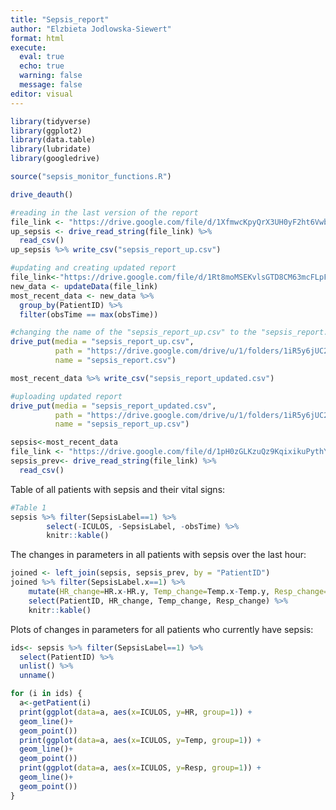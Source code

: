```yaml
---
title: "Sepsis_report"
author: "Elzbieta Jodlowska-Siewert"
format: html
execute:
  eval: true
  echo: true
  warning: false
  message: false
editor: visual
---
```


```r
library(tidyverse)
library(ggplot2)
library(data.table)
library(lubridate)
library(googledrive)

source("sepsis_monitor_functions.R")

drive_deauth()

#reading in the last version of the report
file_link <- "https://drive.google.com/file/d/1XfmwcKpyQrX3UH0yF2ht6VwbmxHMuj1h/view?usp=share_link"
up_sepsis <- drive_read_string(file_link) %>%
  read_csv()
up_sepsis %>% write_csv("sepsis_report_up.csv")

#updating and creating updated report
file_link<-"https://drive.google.com/file/d/1Rt8moMSEKvlsGTD8CM63mcFLpFR3o9TL/view?usp=share_link"
new_data <- updateData(file_link)
most_recent_data <- new_data %>%
  group_by(PatientID) %>%
  filter(obsTime == max(obsTime))

#changing the name of the "sepsis_report_up.csv" to the "sepsis_report.csv" file
drive_put(media = "sepsis_report_up.csv",  
          path = "https://drive.google.com/drive/u/1/folders/1iR5y6jUC2qjC7DTj9mNwMrzUaTOpPjgl",
          name = "sepsis_report.csv")

most_recent_data %>% write_csv("sepsis_report_updated.csv")

#uploading updated report
drive_put(media = "sepsis_report_updated.csv",  
          path = "https://drive.google.com/drive/u/1/folders/1iR5y6jUC2qjC7DTj9mNwMrzUaTOpPjgl",
          name = "sepsis_report_up.csv")

sepsis<-most_recent_data
file_link <- "https://drive.google.com/file/d/1pH0zGLKzuQz9KqixikuPythYqgINWWob/view?usp=share_link" 
sepsis_prev<- drive_read_string(file_link) %>%
  read_csv()
```

Table of all patients with sepsis and their vital signs:

```r
#Table 1
sepsis %>% filter(SepsisLabel==1) %>%
        select(-ICULOS, -SepsisLabel, -obsTime) %>%
        knitr::kable()
```

The changes in parameters in all patients with sepsis over the last hour:

```r
joined <- left_join(sepsis, sepsis_prev, by = "PatientID") 
joined %>% filter(SepsisLabel.x==1) %>%
    mutate(HR_change=HR.x-HR.y, Temp_change=Temp.x-Temp.y, Resp_change=Resp.x-Resp.y) %>%
    select(PatientID, HR_change, Temp_change, Resp_change) %>%
    knitr::kable()
```

Plots of changes in parameters for all patients who currently have sepsis:

```r
ids<- sepsis %>% filter(SepsisLabel==1) %>%
  select(PatientID) %>%
  unlist() %>%
  unname()

for (i in ids) {
  a<-getPatient(i)
  print(ggplot(data=a, aes(x=ICULOS, y=HR, group=1)) +
  geom_line()+
  geom_point())
  print(ggplot(data=a, aes(x=ICULOS, y=Temp, group=1)) +
  geom_line()+
  geom_point())
  print(ggplot(data=a, aes(x=ICULOS, y=Resp, group=1)) +
  geom_line()+
  geom_point())
}
```

